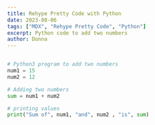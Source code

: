 ```yaml
---
title: Rehype Pretty Code with Python
date: 2023-08-06
tags: ["MDX", "Rehype Pretty Code", "Python"]
excerpt: Python code to add two numbers
author: Donna
---
```


```python showLineNumbers title="AddTwoNumbersInPython.py"

# Python3 program to add two numbers
num1 = 15
num2 = 12

# Adding two numbers
sum = num1 + num2

# printing values
print("Sum of", num1, "and", num2 , "is", sum)

```
